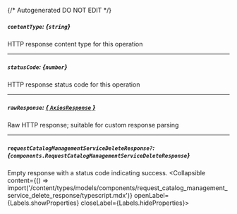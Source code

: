 {/* Autogenerated DO NOT EDIT  */}

##### `contentType`: *{`string`}*
HTTP response content type for this operation

---
##### `statusCode`: *{`number`}*
HTTP response status code for this operation

---
##### `rawResponse`: [*{ `AxiosResponse` }*](https://axios-http.com/docs/res_schema)
Raw HTTP response; suitable for custom response parsing

---
##### `requestCatalogManagementServiceDeleteResponse?`: *{`components.RequestCatalogManagementServiceDeleteResponse`}*
Empty response with a status code indicating success.
<Collapsible content={() => import('/content/types/models/components/request_catalog_management_service_delete_response/typescript.mdx')} openLabel={Labels.showProperties} closeLabel={Labels.hideProperties}>
</Collapsible>


